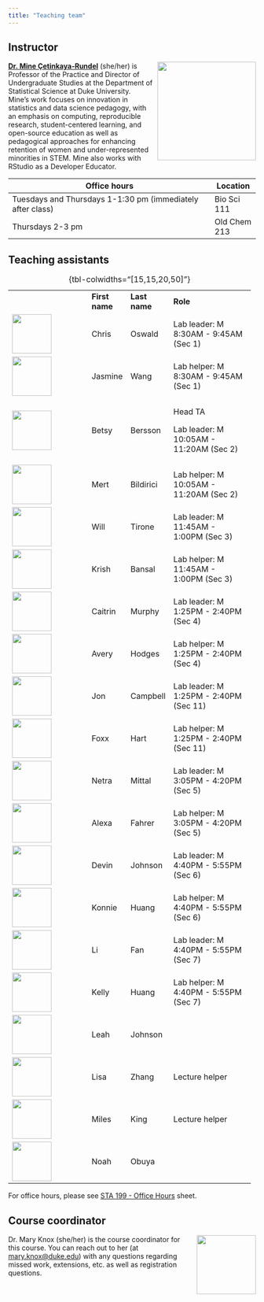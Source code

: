 ```yaml
---
title: "Teaching team"
---
```


## Instructor

![](img/team/mine.png){style="float:right;padding: 0 0 0 10px;" fig-alt="Headshot of Dr. Mine Çetinkaya-Rundel" width="200"}

[**Dr. Mine Çetinkaya-Rundel**](http://mine-cr.com/) (she/her) is Professor of the Practice and Director of Undergraduate Studies at the Department of Statistical Science at Duke University.
Mine's work focuses on innovation in statistics and data science pedagogy, with an emphasis on computing, reproducible research, student-centered learning, and open-source education as well as pedagogical approaches for enhancing retention of women and under-represented minorities in STEM.
Mine also works with RStudio as a Developer Educator.

| Office hours                                               | Location     |
|------------------------------------------------------------|--------------|
| Tuesdays and Thursdays 1-1:30 pm (immediately after class) | Bio Sci 111  |
| Thursdays 2-3 pm                                           | Old Chem 213 |

## Teaching assistants

+---------------------------------------+----------------+---------------+-----------------------------------------+
|                                       | **First name** | **Last name** | **Role**                                |
+---------------------------------------+----------------+---------------+-----------------------------------------+
| ![](img/team/chris.png){width="80"}   | Chris          | Oswald        | Lab leader: M 8:30AM - 9:45AM (Sec 1)   |
+---------------------------------------+----------------+---------------+-----------------------------------------+
| ![](img/team/jasmine.png){width="80"} | Jasmine        | Wang          | Lab helper: M 8:30AM - 9:45AM (Sec 1)   |
+---------------------------------------+----------------+---------------+-----------------------------------------+
| ![](img/team/betsy.png){width="80"}   | Betsy          | Bersson       | Head TA                                 |
|                                       |                |               |                                         |
|                                       |                |               | Lab leader: M 10:05AM - 11:20AM (Sec 2) |
+---------------------------------------+----------------+---------------+-----------------------------------------+
| ![](img/team/mert.png){width="80"}    | Mert           | Bildirici     | Lab helper: M 10:05AM - 11:20AM (Sec 2) |
+---------------------------------------+----------------+---------------+-----------------------------------------+
| ![](img/team/will.png){width="80"}    | Will           | Tirone        | Lab leader: M 11:45AM - 1:00PM (Sec 3)  |
+---------------------------------------+----------------+---------------+-----------------------------------------+
| ![](img/team/krish.png){width="80"}   | Krish          | Bansal        | Lab helper: M 11:45AM - 1:00PM (Sec 3)  |
+---------------------------------------+----------------+---------------+-----------------------------------------+
| ![](img/team/caitrin.png){width="80"} | Caitrin        | Murphy        | Lab leader: M 1:25PM - 2:40PM (Sec 4)   |
+---------------------------------------+----------------+---------------+-----------------------------------------+
| ![](img/team/avery.png){width="80"}   | Avery          | Hodges        | Lab helper: M 1:25PM - 2:40PM (Sec 4)   |
+---------------------------------------+----------------+---------------+-----------------------------------------+
| ![](img/team/jon.png){width="80"}     | Jon            | Campbell      | Lab leader: M 1:25PM - 2:40PM (Sec 11)  |
+---------------------------------------+----------------+---------------+-----------------------------------------+
| ![](img/team/foxx.png){width="80"}    | Foxx           | Hart          | Lab helper: M 1:25PM - 2:40PM (Sec 11)  |
+---------------------------------------+----------------+---------------+-----------------------------------------+
| ![](img/team/netra.png){width="80"}   | Netra          | Mittal        | Lab leader: M 3:05PM - 4:20PM (Sec 5)   |
+---------------------------------------+----------------+---------------+-----------------------------------------+
| ![](img/team/alexa.png){width="80"}   | Alexa          | Fahrer        | Lab helper: M 3:05PM - 4:20PM (Sec 5)   |
+---------------------------------------+----------------+---------------+-----------------------------------------+
| ![](img/team/devin.png){width="80"}   | Devin          | Johnson       | Lab leader: M 4:40PM - 5:55PM (Sec 6)   |
+---------------------------------------+----------------+---------------+-----------------------------------------+
| ![](img/team/konnie.png){width="80"}  | Konnie         | Huang         | Lab helper: M 4:40PM - 5:55PM (Sec 6)   |
+---------------------------------------+----------------+---------------+-----------------------------------------+
| ![](img/team/li.png){width="80"}      | Li             | Fan           | Lab leader: M 4:40PM - 5:55PM (Sec 7)   |
+---------------------------------------+----------------+---------------+-----------------------------------------+
| ![](img/team/kelly.png){width="80"}   | Kelly          | Huang         | Lab helper: M 4:40PM - 5:55PM (Sec 7)   |
+---------------------------------------+----------------+---------------+-----------------------------------------+
| ![](img/team/leah.png){width="80"}    | Leah           | Johnson       |                                         |
+---------------------------------------+----------------+---------------+-----------------------------------------+
| ![](img/team/lisa.png){width="80"}    | Lisa           | Zhang         | Lecture helper                          |
+---------------------------------------+----------------+---------------+-----------------------------------------+
| ![](img/team/miles.png){width="80"}   | Miles          | King          | Lecture helper                          |
+---------------------------------------+----------------+---------------+-----------------------------------------+
| ![](img/team/noah.png){width="80"}    | Noah           | Obuya         |                                         |
+---------------------------------------+----------------+---------------+-----------------------------------------+

: {tbl-colwidths="\[15,15,20,50\]"}

For office hours, please see [STA 199 - Office Hours](https://docs.google.com/spreadsheets/d/1Mw69d1Ro-_G1Y8x7FH1wqCI04bxLpVOJ7gp8QSFGJBU/edit?usp=sharing) sheet.

## Course coordinator

![](img/team/mary.png){style="float:right;padding: 0 0 0 10px;" fig-alt="Headshot of Dr. Mary Knox" width="120"}

Dr. Mary Knox (she/her) is the course coordinator for this course.
You can reach out to her (at [mary.knox\@duke.edu](mailto:mary.knox@duke.edu)) with any questions regarding missed work, extensions, etc. as well as registration questions.
